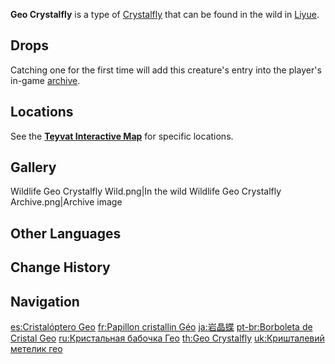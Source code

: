 {{About|the wildlife|the furnishing|Geo Crystalfly (Furnishing)}}
{{Wildlife Infobox
|image       = Wildlife Geo Crystalfly Icon.png
|type        = Wildlife
|family      = Other Wildlife
|group       = Crystalflies
|location    = [[Liyue]]
|description = Pure elemental life-forms composed of drifting [[Geo]] particles, as free and unbound as the butterflies they resemble.<br>A glittering Geo creature that is the product of rising and condensing elements, and which feeds off the ubiquitous power of Geo.<br>In antediluvian ages, even rocks could dream. They say that these crystallized flying butterflies are those very dreams that mountains had.
}}
'''Geo Crystalfly''' is a type of [[Crystalfly]] that can be found in the wild in [[Liyue]].

==Drops==
{{Card|Crystal Core|1}}

Catching one for the first time will add this creature's entry into the player's in-game [[archive]].

==Locations==
See the '''[https://webstatic-sea.mihoyo.com/app/ys-map-sea/index.html#/map/2?shown_types=315 Teyvat Interactive Map]''' for specific locations.

==Gallery==
<gallery>
Wildlife Geo Crystalfly Wild.png|In the wild
Wildlife Geo Crystalfly Archive.png|Archive image
</gallery>

==Other Languages==
{{Other Languages
|en      = Geo Crystalfly
|zhs     = 岩晶蝶
|zhs_rm  = Yán Jīngdié
|zht     = 岩晶蝶
|zht_rm  = Yán Jīngdié
|zh_tl   = {{Lex|Geo|zh}} {{Lex|Crystalfly|zh}}
|ja      = 岩晶蝶
|ja_rm   = Iwa Shouchou{{Assumed}}
|ja_tl   = {{Lex|Geo|ja}} {{Lex|Crystalfly|ja}}{{Sino|Japanese}}
|ko      = 바위{{tt|수정|水晶}} 나비
|ko_rm   = Bawi-sujeong Nabi
|ko_tl   = {{Lex|Geo|ko}} {{Lex|Crystalfly|ko}}
|es      = Cristalóptero Geo
|es_tl   = Geo {{Lex|Crystalfly|es}}
|fr      = Papillon cristallin Géo
|fr_tl   = Geo {{Lex|Crystalfly|fr}}
|ru      = Кристальная бабочка Гео
|ru_tl   = Geo {{Lex|Crystalfly|ru}}
|th      = Geo Crystalfly
|vi      = {{tt|Nham Tinh Điệp|岩晶蝶}}
|vi_tl   = {{Lex|Geo|vi}} {{Lex|Crystalfly|vi}}{{Sino|vi}}
|de      = Geo-Kristallschmetterling
|de_tl   = Geo {{Lex|Crystalfly|de}}
|id      = Geo Crystalfly
|pt      = Borboleta de Cristal Geo
|pt_tl   = Geo {{Lex|Crystalfly|pt}}
|tr      = Toprak Kristal Kelebeği
|tr_tl   = {{Lex|Geo|tr}} {{Lex|Crystalfly|tr}}
|it      = Cristallottero di Geo
|it_tl   = 
}}

==Change History==
{{Change History|1.0}}

==Navigation==
{{Wildlife Navbox}}

[[es:Cristalóptero Geo]]
[[fr:Papillon cristallin Géo]]
[[ja:岩晶蝶]]
[[pt-br:Borboleta de Cristal Geo]]
[[ru:Кристальная бабочка Гео]]
[[th:Geo Crystalfly]]
[[uk:Кришталевий метелик гео]]